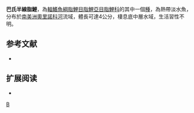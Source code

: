 {{Speciesbox 
| taxon = Hemigrammus barrigonae
| status = NE
| status_system = IUCN3.1
| authority =  [[Eigenmann|Eigenmann]] & [[Henn|Henn]], 1914
| synonyms = 
}}
'''巴氏半線脂鯉'''，為[[輻鰭魚綱|輻鰭魚綱]][[脂鯉目|脂鯉目]][[脂鯉亞目|脂鯉亞目]][[脂鯉科|脂鯉科]]的其中一個[[種|種]]，為熱帶淡水魚，分布於[[南美洲|南美洲]][[奧里諾科河|奧里諾科河]]流域，體長可達4公分，棲息底中層水域，生活習性不明。

==参考文献==
{{refbegin}}
*{{FishBase_species|genus=Hemigrammus|species=barrigonae|year=2013|month=12}}
{{refend}}

== 扩展阅读 ==
{{refbegin}}
*{{wikispecies-inline|Hemigrammus barrigonae|巴氏半線脂鯉}}
{{refend}}
{{Taxonbar|from=Q5845702}}

[[Category:半線脂鯉屬|B]]


{{魚類小作品}}